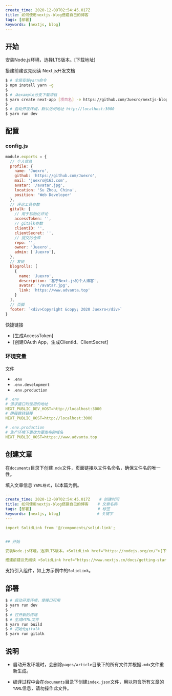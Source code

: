 ```yaml
---
create_time: 2020-12-09T02:54:45.017Z
title: 如何使用nextjs-blog搭建自己的博客
tags: [部署]
keywords: [nextjs, blog]
---
```



## 开始

安装Node.js环境，选择LTS版本。<SolidLink href="https://nodejs.org/en/">[下载地址]</SolidLink>

搭建前建议先阅读 <SolidLink href="https://www.nextjs.cn/docs/getting-started">Next.js开发文档</SolidLink>

```bash
$ # 全局安装yarn命令
$ npm install yarn -g
$
$ # 从example分支下载项目
$ yarn create next-app [项目名] -e https://github.com/Juexro/nextjs-blog.git/example
$
$ # 启动开发环境，默认访问地址 http://localhost:3000
$ yarn run dev
```

## 配置

### config.js
```js
module.exports = {
  // 个人信息
  profile: {
    name: 'Juexro',
    github: 'https://github.com/Juexro',
    mail: 'juexro@163.com',
    avatar: '/avatar.jpg',
    location: 'Su Zhou, China',
    position: 'Web Developer'
  },
  // 评论工具参数
  gitalk: {
    // 用于初始化评论
    accessToken: '',
    // gitalk参数
    clientID: '',
    clientSecret: '',
    // 提交的仓库
    repo: '',
    owner: 'Juexro',
    admin: ['Juexro'],
  },
  // 友链
  blogrolls: [
    {
      name: 'Juexro',
      description: '基于Next.js的个人博客',
      avatar: '/avatar.jpg',
      link: 'https://www.advanta.top'
    }
  ],
  // 页脚
  footer: `<div>Copyright &copy; 2020 Juexro</div>`
}
```

快捷链接
  + <SolidLink href="https://github.com/settings/tokens">[生成AccessToken]</SolidLink>
  + <SolidLink href="https://github.com/settings/developers">[创建OAuth App，生成ClientId、ClientSecret]</SolidLink>

### 环境变量

文件
 + `.env`
 + `.env.development`
 + `.env.production`

```yaml
# .env
# 请求接口时使用的地址
NEXT_PUBLIC_DEV_HOST=http://localhost:3000
# 拼接跳转链接
NEXT_PUBLIC_HOST=http://localhost:3000

# .env.production
# 生产环境下更改为要发布的域名
NEXT_PUBLIC_HOST=https://www.advanta.top
```


## 创建文章

在`documents`目录下创建`.mdx`文件，页面链接以文件名命名，确保文件名的唯一性。

填入文章信息 `YAML格式`，以本篇为例。
```yaml
---
create_time: 2020-12-09T02:54:45.017Z    # 创建时间
title: 如何使用nextjs-blog搭建自己的博客    # 文章名称
tags: [部署]                             # 标签
keywords: [nextjs, blog]                # 关键字
---

import SolidLink from '@/components/solid-link';


## 开始

安装Node.js环境，选择LTS版本。<SolidLink href="https://nodejs.org/en/">[下载地址]</SolidLink>

搭建前建议先阅读 <SolidLink href="https://www.nextjs.cn/docs/getting-started">Next.js开发文档</SolidLink>
```

支持引入组件，如上方示例中的`SolidLink`。

## 部署

```bash
$ # 启动开发环境，使接口可用
$ yarn run dev
$ 
$ # 打开新的终端
$ # 生成HTML文件
$ yarn run build
$ # 初始化gitalk
$ yarn run gitalk
```

## 说明

+ 启动开发环境时，会删除`pages/article`目录下的所有文件并根据`.mdx`文件重新生成。

+ 编译过程中会在`documents`目录下创建`index.json`文件，用以包含所有文章的`YAML`信息，请勿操作此文件。
